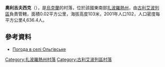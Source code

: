 {{coord|47|44|14|N|36|31|58|E|scale:100000|display=title}}

'''奧利吉夫西克'''（{{lang-uk|Ольгівське}}），是[[烏克蘭|烏克蘭]]的村落，位於該國東南部[[扎波羅熱州|扎波羅熱州]]，由[[古利艾波列區|古利艾波列區]]負責管轄，面積0.02平方公里，海拔高度103米，2001年人口102，人口密度每平方公里4,636.4人。

==參考資料==
* [http://weather.in.ua/ua/zaporozhskaja/18942 Погода в селі Ольгівське] {{Wayback|url=http://weather.in.ua/ua/zaporozhskaja/18942 |date=20160305112857 }}

[[Category:扎波羅熱州村落|Category:扎波羅熱州村落]]
[[Category:古利艾波列區村落|Category:古利艾波列區村落]]


{{Zaporizhia-geo-stub}}